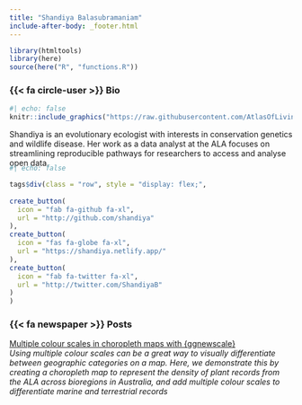 ```yaml
---
title: "Shandiya Balasubramaniam"
include-after-body: _footer.html
---
```


```r
library(htmltools)
library(here)
source(here("R", "functions.R"))
```

### {{< fa circle-user >}} Bio 

:::{.bio-row}
:::{.bio-column-right}

```r
#| echo: false
knitr::include_graphics("https://raw.githubusercontent.com/AtlasOfLivingAustralia/ala-labs/main/images/people/shandiya.png")
```
:::

:::{.bio-column-left}
Shandiya is an evolutionary ecologist with interests in conservation genetics and wildlife disease. Her work as a data analyst at the ALA focuses on streamlining reproducible pathways for researchers to access and analyse open data. 
:::
:::

:::{.column-body style="margin-top:-20px;"}
```r
#| echo: false

tags$div(class = "row", style = "display: flex;",
         
create_button(
  icon = "fab fa-github fa-xl",
  url = "http://github.com/shandiya"
),
create_button(
  icon = "fas fa-globe fa-xl",
  url = "https://shandiya.netlify.app/"
),
create_button(
  icon = "fab fa-twitter fa-xl",
  url = "http://twitter.com/ShandiyaB"
)
)
```
:::



### {{< fa newspaper >}} Posts 

[Multiple colour scales in choropleth maps with {ggnewscale}](https://labs.ala.org.au/posts/2022-05-23-ggnewscale/post.html)<br>
*Using multiple colour scales can be a great way to visually differentiate between geographic categories on a map. Here, we demonstrate this by creating a choropleth map to represent the density of plant records from the ALA across bioregions in Australia, and add multiple colour scales to differentiate marine and terrestrial records*


